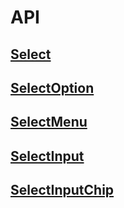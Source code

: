 
<Meta title="Docs/API" />

# API

## [Select](https://github.com/reaviz/reaselect/blob/master/src/Select/Select.tsx)
<ArgsTable of={Select} />

## [SelectOption](https://github.com/reaviz/reaselect/blob/master/src/Select/SelectOption.tsx)
<ArgsTable of={SelectOption} />

## [SelectMenu](https://github.com/reaviz/reaselect/blob/master/src/Select/SelectMenu/SelectMenu.tsx)
<ArgsTable of={SelectMenu} />

## [SelectInput](https://github.com/reaviz/reaselect/blob/master/src/Select/SelectInput/SelectInput.tsx)
<ArgsTable of={SelectInput} />

## [SelectInputChip](https://github.com/reaviz/reaselect/blob/master/src/Select/SelectInput/SelectInputChip.tsx)
<ArgsTable of={SelectInputChip} />
